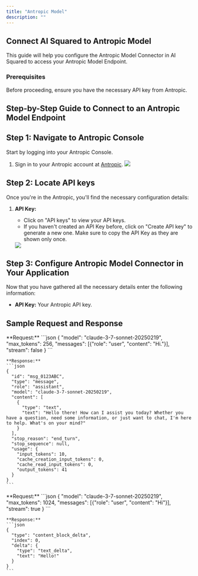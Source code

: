 ```yaml
---
title: "Antropic Model"
description: ""
---
```


## Connect AI Squared to Antropic Model

This guide will help you configure the Antropic Model Connector in AI Squared to access your Antropic Model Endpoint.

### Prerequisites

Before proceeding, ensure you have the necessary API key from Antropic.

## Step-by-Step Guide to Connect to an Antropic Model Endpoint

## Step 1: Navigate to Antropic Console

Start by logging into your Antropic Console.

1. Sign in to your Antropic account at [Antropic](https://console.anthropic.com/dashboard).
    <Frame>
      <img src="https://res.cloudinary.com/dspflukeu/image/upload/v1742405724/Multiwoven/connectors/Antropic-model/Dashboard_xr5wie.png" />
    </Frame>

## Step 2: Locate API keys

Once you're in the Antropic, you'll find the necessary configuration details:

1. **API Key:**

   - Click on "API keys" to view your API keys.
   - If you haven't created an API Key before, click on "Create API key" to generate a new one. Make sure to copy the API Key as they are shown only once.
    <Frame>
      <img src="https://res.cloudinary.com/dspflukeu/image/upload/v1742405724/Multiwoven/connectors/Antropic-model/API_keys_q4zhke.png" />
    </Frame>

## Step 3: Configure Antropic Model Connector in Your Application

Now that you have gathered all the necessary details enter the following information:

- **API Key:** Your Antropic API key.

## Sample Request and Response

<AccordionGroup>
  <Accordion title="Stream disabled" icon="key">
    **Request:**
    ```json
    {
      "model": "claude-3-7-sonnet-20250219",
      "max_tokens": 256,
      "messages": [{"role": "user", "content": "Hi."}],
      "stream": false
    }
    ```

    **Response:**
    ```json
    {
      "id": "msg_0123ABC",
      "type": "message",
      "role": "assistant",
      "model": "claude-3-7-sonnet-20250219",
      "content": [
        {
          "type": "text",
          "text": "Hello there! How can I assist you today? Whether you have a question, need some information, or just want to chat, I'm here to help. What's on your mind?"
        }
      ],
      "stop_reason": "end_turn",
      "stop_sequence": null,
      "usage": {
        "input_tokens": 10,
        "cache_creation_input_tokens": 0,
        "cache_read_input_tokens": 0,
        "output_tokens": 41
      }
    }
    ```
  </Accordion>
</AccordionGroup>

<AccordionGroup>
  <Accordion title="Stream enabled" icon="key">
    **Request:**
    ```json
    {
      "model": "claude-3-7-sonnet-20250219",
      "max_tokens": 1024,
      "messages": [{"role": "user", "content": "Hi"}],
      "stream": true
    }
    ```

    **Response:**
    ```json
    {
      "type": "content_block_delta",
      "index": 0,
      "delta": {
        "type": "text_delta",
        "text": "Hello!"
      }
    }
    ```
  </Accordion>
</AccordionGroup>

